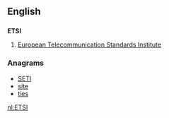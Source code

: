 {{also|etsi}}
==English==

==={{abbreviation-old}}===
'''ETSI'''

# [[w:European Telecommunication Standards Institute|European Telecommunication Standards Institute]]

===Anagrams===
* [[SETI#English|SETI]]
* [[site#English|site]]
* [[ties#English|ties]]

[[nl:ETSI]]